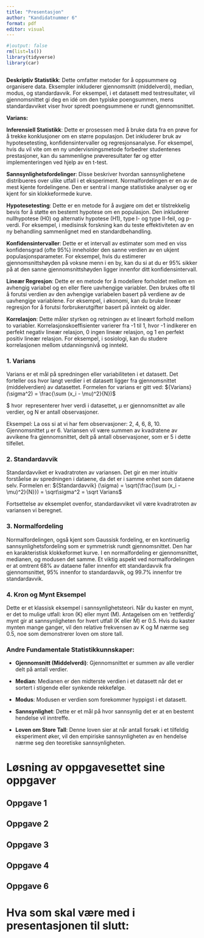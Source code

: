 ```yaml
---
title: "Presentasjon"
author: "Kandidatnummer 6"
format: pdf
editor: visual
---
```


```r
#|output: false
rm(list=ls())
library(tidyverse)
library(car)
```

```r

```

**Deskriptiv Statistikk**: Dette omfatter metoder for å oppsummere og organisere data. Eksempler inkluderer gjennomsnitt (middelverdi), median, modus, og standardavvik. For eksempel, i et datasett med testresultater, vil gjennomsnittet gi deg en idé om den typiske poengsummen, mens standardavviket viser hvor spredt poengsummene er rundt gjennomsnittet.

**Varians:**

**Inferensiell Statistikk**: Dette er prosessen med å bruke data fra en prøve for å trekke konklusjoner om en større populasjon. Det inkluderer bruk av hypotesetesting, konfidensintervaller og regresjonsanalyse. For eksempel, hvis du vil vite om en ny undervisningsmetode forbedrer studentenes prestasjoner, kan du sammenligne prøveresultater før og etter implementeringen ved hjelp av en t-test.

**Sannsynlighetsfordelinger**: Disse beskriver hvordan sannsynlighetene distribueres over ulike utfall i et eksperiment. Normalfordelingen er en av de mest kjente fordelingene. Den er sentral i mange statistiske analyser og er kjent for sin klokkeformede kurve.

**Hypotesetesting**: Dette er en metode for å avgjøre om det er tilstrekkelig bevis for å støtte en bestemt hypotese om en populasjon. Den inkluderer nullhypotese (H0) og alternativ hypotese (H1), type I- og type II-feil, og p-verdi. For eksempel, i medisinsk forskning kan du teste effektiviteten av en ny behandling sammenlignet med en standardbehandling.

**Konfidensintervaller**: Dette er et intervall av estimater som med en viss konfidensgrad (ofte 95%) inneholder den sanne verdien av en ukjent populasjonsparameter. For eksempel, hvis du estimerer gjennomsnittshøyden på voksne menn i en by, kan du si at du er 95% sikker på at den sanne gjennomsnittshøyden ligger innenfor ditt konfidensintervall.

**Lineær Regresjon**: Dette er en metode for å modellere forholdet mellom en avhengig variabel og en eller flere uavhengige variabler. Den brukes ofte til å forutsi verdien av den avhengige variabelen basert på verdiene av de uavhengige variablene. For eksempel, i økonomi, kan du bruke lineær regresjon for å forutsi forbrukerutgifter basert på inntekt og alder.

**Korrelasjon**: Dette måler styrken og retningen av et lineært forhold mellom to variabler. Korrelasjonskoeffisienter varierer fra -1 til 1, hvor -1 indikerer en perfekt negativ lineær relasjon, 0 ingen lineær relasjon, og 1 en perfekt positiv lineær relasjon. For eksempel, i sosiologi, kan du studere korrelasjonen mellom utdanningsnivå og inntekt.

### **1. Varians**

Varians er et mål på spredningen eller variabiliteten i et datasett. Det forteller oss hvor langt verdier i et datasett ligger fra gjennomsnittet (middelverdien) av datasettet. Formelen for varians er gitt ved: ${Varians} (\sigma^2) = \frac{\sum (x_i - \mu)^2}{N})$

\$ hvor ​ representerer hver verdi i datasettet, μ er gjennomsnittet av alle verdier, og N er antall observasjoner.

Eksempel: La oss si at vi har fem observasjoner: 2, 4, 6, 8, 10. Gjennomsnittet μ er 6. Variansen vil være summen av kvadratene av avvikene fra gjennomsnittet, delt på antall observasjoner, som er 5 i dette tilfellet.

### **2. Standardavvik**

Standardavviket er kvadratroten av variansen. Det gir en mer intuitiv forståelse av spredningen i dataene, da det er i samme enhet som dataene selv. Formelen er: ${Standardavvik} (\sigma) = \sqrt{\frac{\sum (x_i - \mu)^2}{N}}) = \sqrt\sigma^2 = \sqrt Varians$

Fortsettelse av eksemplet ovenfor, standardavviket vil være kvadratroten av variansen vi beregnet.

### **3. Normalfordeling**

Normalfordelingen, også kjent som Gaussisk fordeling, er en kontinuerlig sannsynlighetsfordeling som er symmetrisk rundt gjennomsnittet. Den har en karakteristisk klokkeformet kurve. I en normalfordeling er gjennomsnittet, medianen, og modusen det samme. Et viktig aspekt ved normalfordelingen er at omtrent 68% av dataene faller innenfor ett standardavvik fra gjennomsnittet, 95% innenfor to standardavvik, og 99.7% innenfor tre standardavvik.

### **4. Kron og Mynt Eksempel**

Dette er et klassisk eksempel i sannsynlighetsteori. Når du kaster en mynt, er det to mulige utfall: kron (K) eller mynt (M). Antagelsen om en 'rettferdig' mynt gir at sannsynligheten for hvert utfall (K eller M) er 0.5. Hvis du kaster mynten mange ganger, vil den relative frekvensen av K og M nærme seg 0.5, noe som demonstrerer loven om store tall.

### **Andre Fundamentale Statistikkunnskaper:**

-   **Gjennomsnitt (Middelverdi)**: Gjennomsnittet er summen av alle verdier delt på antall verdier.

-   **Median**: Medianen er den midterste verdien i et datasett når det er sortert i stigende eller synkende rekkefølge.

-   **Modus**: Modusen er verdien som forekommer hyppigst i et datasett.

-   **Sannsynlighet**: Dette er et mål på hvor sannsynlig det er at en bestemt hendelse vil inntreffe.

-   **Loven om Store Tall**: Denne loven sier at når antall forsøk i et tilfeldig eksperiment øker, vil den empiriske sannsynligheten av en hendelse nærme seg den teoretiske sannsynligheten.

# Løsning av oppgavesettet sine oppgaver

## Oppgave 1

## Oppgave 2

## Oppgave 3

## Oppgave 4

## Oppgave 6

# Hva som skal være med i presentasjonen til slutt:

